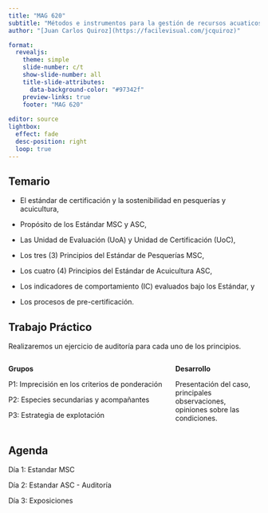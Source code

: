 ```yaml
---
title: "MAG 620"
subtitle: "Métodos e instrumentos para la gestión de recursos acuaticos"
author: "[Juan Carlos Quiroz](https://facilevisual.com/jcquiroz)"

format: 
  revealjs:
    theme: simple
    slide-number: c/t
    show-slide-number: all
    title-slide-attributes:
      data-background-color: "#97342f"
    preview-links: true
    footer: "MAG 620"
    
editor: source
lightbox:
  effect: fade
  desc-position: right
  loop: true
---
```


## Temario

::: {.callout-note appearance="simple"}
-   El estándar de certificación y la sostenibilidad en pesquerías y acuicultura,

-   Propósito de los Estándar MSC y ASC,

-   Las Unidad de Evaluación (UoA) y Unidad de Certificación (UoC),

-   Los tres (3) Principios del Estándar de Pesquerías MSC,

-   Los cuatro (4) Principios del Estándar de Acuicultura ASC,

-   Los indicadores de comportamiento (IC) evaluados bajo los Estándar, y

-   Los procesos de pre-certificación.
:::

## Trabajo Práctico

Realizaremos un ejercicio de auditoría para cada uno de los principios.

::: columns
::: {.column width="65%"}
**Grupos**

P1: Imprecisión en los criterios de ponderación

P2: Especies secundarias y acompañantes

P3: Estrategia de explotación
:::

::: {.column width="35%"}
**Desarrollo**

Presentación del caso, principales observaciones, opiniones sobre las condiciones.
:::
:::

## Agenda

Día 1: Estandar MSC

Día 2: Estandar ASC - Auditoría

Día 3: Exposiciones
